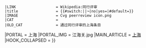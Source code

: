 {{WPBannerMeta
|PROJECT                = 上海
 |BANNER_NAME           = Template:上海专题
 |substcheck            = <includeonly>{{subst:</includeonly><includeonly>substcheck}}</includeonly>
 |small                 = {{{small|}}}
 |category              = {{{category|¬}}}
 |listas                = {{{listas|}}}
|IMAGE_LEFT             = 江海关.jpg
|QUALITY_SCALE          = subpage
 |class                 = {{{class|}}}
|auto                   = {{{auto|}}}
|importance             = {{{importance|}}}
|ASSESSMENT_CAT         = 上海条目
|ASSESSMENT_LINK        = PJ:上海/评级
|COMMENTS               = yes
|COMMENTS_CAT           = 含有评论页的上海条目
|attention              = {{{attention|}}}
 |ATTENTION_CAT         = 需要关注的上海条目
|note 1                 = {{{ref|}}}
 |NOTE_1_TEXT           = 根据标记，本条目需要补充更多[[WP:列明来源|来源]]'''[[WP:可供查证|以供查证]]'''。
 |NOTE_1_IMAGE          = Question_book-4.svg
 |NOTE_1_CAT            = 需要补充来源的上海条目
|infobox                = {{{needs-infobox|}}}
 |INFOBOX_CAT           = 需要信息框的上海条目
 |peer review           = {{{peer|}}}
 |old peer review       = {{#switch:{{lc:{{{old-peer|¬}}}}}||¬|no=|yes}}
 |LINK                  = Wikipedia:同行评审
 |title                 = {{#switch:{{lc:{{{old-peer|¬}}}}}||¬|no|yes={{SUBJECTPAGENAME}}|#default={{{old-peer|}}}}}
 |IMAGE                 = Cvg peerreview icon.png
 |CAT                   = 
 |OLD_CAT               = 通过同行评审的上海条目
|PORTAL                 = 上海
|PORTAL_IMG             = 江海关.jpg
|MAIN_ARTICLE           = [[上海]]
|HOOK_COLLAPSED         = {{WPBannerMeta/hooks/notecounter
 |category              = {{{category|¬}}}
 |BANNER_NAME           = Template:上海专题
 |note 1                = {{{peer|}}}
 |note 2                = {{{old-peer|}}}
}}}}<noinclude>{{Documentation}}</noinclude>